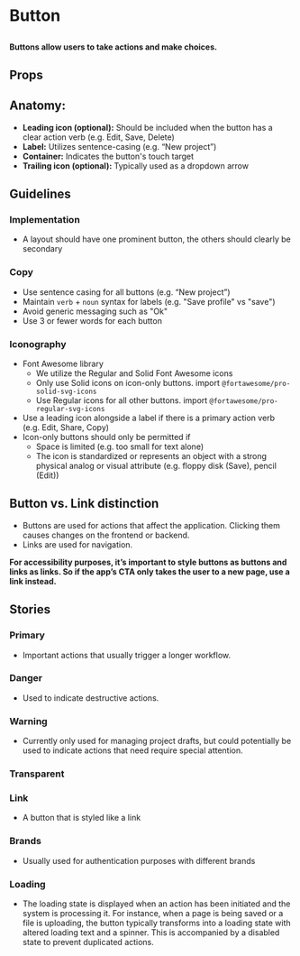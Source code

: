 
# Button

##

<h4>
	Buttons allow users to take actions and make choices.
</h4>

<Canvas>
  <Story id="components-button--primary" />
</Canvas>

## Props

<ArgsTable of={Button} />

## Anatomy:
- **Leading icon (optional):** Should be included when the button has a clear action verb (e.g. Edit, Save, Delete)
- **Label:** Utilizes sentence-casing (e.g. “New project”)
- **Container:** Indicates the button's touch target
- **Trailing icon (optional):** Typically used as a dropdown arrow


## Guidelines

### Implementation
- A layout should have one prominent button, the others should clearly be secondary

### Copy
- Use sentence casing for all buttons (e.g. “New project”)
- Maintain `verb` + `noun` syntax for labels (e.g. "Save profile" vs "save")
- Avoid generic messaging such as "Ok"
- Use 3 or fewer words for each button

### Iconography
- Font Awesome library
  - We utilize the Regular and Solid Font Awesome icons
  - Only use Solid icons on icon-only buttons. import `@fortawesome/pro-solid-svg-icons`
  - Use Regular icons for all other buttons. import `@fortawesome/pro-regular-svg-icons`
- Use a leading icon alongside a label if there is a primary action verb (e.g. Edit, Share, Copy)
- Icon-only buttons should only be permitted if
	- Space is limited (e.g. too small for text alone)
	- The icon is standardized or represents an object with a strong physical analog or visual attribute (e.g. floppy disk (Save), pencil (Edit))

## Button vs. Link distinction

- Buttons are used for actions that affect the application. Clicking them causes changes on the frontend or backend.
- Links are used for navigation.

**For accessibility purposes, it’s important to style buttons as buttons and links as links. So if the app’s CTA only takes the user to a new page, use a link instead.**


## Stories

### Primary

- Important actions that usually trigger a longer workflow.

<Canvas>
  <Story id="components-button--primary" />
</Canvas>

### Danger

- Used to indicate destructive actions.

<Canvas>
  <Story id="components-button--danger" />
</Canvas>

### Warning

- Currently only used for managing project drafts, but could potentially be used to indicate actions that need require special attention.

<Canvas>
  <Story id="components-button--warning" />
</Canvas>

### Transparent

<Canvas>
  <Story id="components-button--transparent" />
</Canvas>

### Link
- A button that is styled like a link

<Canvas>
  <Story id="components-button--link" />
</Canvas>

### Brands
- Usually used for authentication purposes with different brands

<Canvas>
  <Story id="components-button--brands" />
</Canvas>

### Loading
- The loading state is displayed when an action has been initiated and the system is processing it.
For instance, when a page is being saved or a file is uploading, the button typically transforms into a loading state with altered
loading text and a spinner. This is accompanied by a disabled state to prevent duplicated actions.

<Canvas>
  <Story id="components-button--loading" />
</Canvas>


